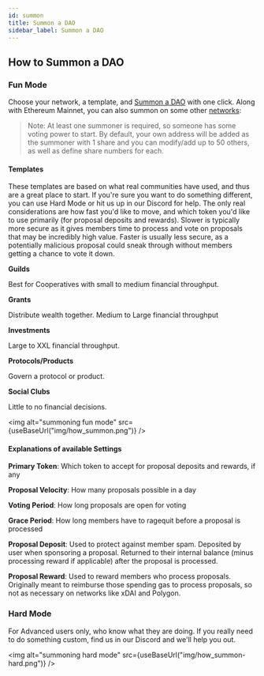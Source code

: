```yaml
---
id: summon
title: Summon a DAO
sidebar_label: Summon a DAO
---
```



## How to Summon a DAO

### Fun Mode

Choose your network, a template, and [Summon a DAO](https://app.daohaus.club/summon) with one click. Along with Ethereum Mainnet, you can also summon on some other [networks](/networks):

> Note: At least one summoner is required, so someone has some voting power to start. By default, your own address will be added as the summoner with 1 share and you can modify/add up to 50 others, as well as define share numbers for each.

#### Templates

These templates are based on what real communities have used, and thus are a great place to start. If you're sure you want to do something different, you can use Hard Mode or hit us up in our Discord for help.
The only real considerations are how fast you'd like to move, and which token you'd like to use primarily (for proposal deposits and rewards). Slower is typically more secure as it gives members time to process and vote on proposals that may be incredibly high value. Faster is usually less secure, as a potentially malicious proposal could sneak through without members getting a chance to vote it down.

**Guilds**

Best for Cooperatives with small to medium financial throughput.

**Grants**

Distribute wealth together. Medium to Large financial throughput

**Investments**

Large to XXL financial throughput.

**Protocols/Products**

Govern a protocol or product.

**Social Clubs**

Little to no financial decisions.

<img alt="summoning fun mode" src={useBaseUrl("img/how_summon.png")} />

#### Explanations of available Settings

**Primary Token**: Which token to accept for proposal deposits and rewards, if any

**Proposal Velocity**: How many proposals possible in a day

**Voting Period**: How long proposals are open for voting

**Grace Period**: How long members have to ragequit before a proposal is processed

**Proposal Deposit**: Used to protect against member spam. Deposited by user when sponsoring a proposal. Returned to their internal balance (minus processing reward if applicable) after the proposal is processed.

**Proposal Reward**: Used to reward members who process proposals. Originally meant to reimburse those spending gas to process proposals, so not as necessary on networks like xDAI and Polygon.

### Hard Mode

For Advanced users only, who know what they are doing. If you really need to do something custom, find us in our Discord and we'll help you out.

<img alt="summoning hard mode" src={useBaseUrl("img/how_summon-hard.png")} />
